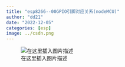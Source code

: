 ```yaml
---
title: "esp8266--00GPIO引脚对应关系(nodeMCU)"
author: "dd21"
date: "2022-12-05" 
categories: [esp]
image: ../csdn.png
---
```



![在这里插入图片描述](https://img-blog.csdnimg.cn/56d3edd47fc041be973b2beb6feda420.png?x-oss-process=image/watermark,type_ZHJvaWRzYW5zZmFsbGJhY2s,shadow_50,text_Q1NETiBA5aSn5q-beg==,size_20,color_FFFFFF,t_70,g_se,x_16)

